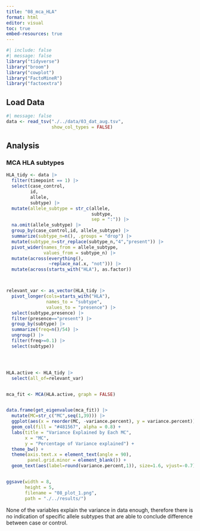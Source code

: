 ```yaml
---
title: "08_mca_HLA"
format: html
editor: visual
toc: true
embed-resources: true
---
```


```r
#| include: false
#| message: false
library("tidyverse")
library("broom")
library("cowplot")
library("FactoMineR")
library("factoextra")
```

## Load Data

```r
#| message: false
data <- read_tsv("./../data/03_dat_aug.tsv", 
                 show_col_types = FALSE)
```

## Analysis

### MCA HLA subtypes

```r
HLA_tidy <- data |> 
  filter(timepoint == 1) |>
  select(case_control,
         id,
         allele,
         subtype) |>
  mutate(allele_subtype = str_c(allele,
                                subtype,
                                sep = ":")) |>
  na.omit(allele_subtype) |>
  group_by(case_control,id, allele_subtype) |>
  summarize(subtype_n=n(), .groups = "drop") |>
  mutate(subtype_n=str_replace(subtype_n,"4","present")) |>
  pivot_wider(names_from = allele_subtype,
              values_from = subtype_n) |>
  mutate(across(everything(),
                ~replace_na(.x, "not"))) |>
  mutate(across(starts_with("HLA"), as.factor))



relevant_var <- as_vector(HLA_tidy |>
  pivot_longer(cols=starts_with("HLA"),
               names_to = "subtype",
               values_to = "presence") |>
  select(subtype,presence) |>
  filter(presence=="present") |>
  group_by(subtype) |>
  summarize(freq=n()/54) |>
  ungroup() |>
  filter(freq>=0.1) |>
  select(subtype))




HLA.active <- HLA_tidy |>
  select(all_of=relevant_var)


mca_fit <- MCA(HLA.active, graph = FALSE)


data.frame(get_eigenvalue(mca_fit)) |>
  mutate(MC=str_c("MC",seq(1,39))) |>
  ggplot(aes(x = reorder(MC, -variance.percent), y = variance.percent)) +
  geom_col(fill = "#481567", alpha = 0.8) +
  labs(title = "Variance Explained by Each MC",
       x = "MC",
       y = "Percentage of Variance explained") +
  theme_bw() +
  theme(axis.text.x = element_text(angle = 90),
        panel.grid.minor = element_blank()) +
  geom_text(aes(label=round(variance.percent,1)), size=1.6, vjust=-0.7)


ggsave(width = 8,
       height = 5,
       filename = "08_plot_1.png",
       path = "./../results/")
```

None of the variables explain the variance in data enough, therefore there is no indication of specific allele subtypes that are able to conclude difference between case or control.

